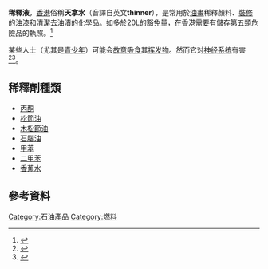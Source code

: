 {{Distinguish|天那水|天水}}
'''稀釋液'''，[[香港|香港]]俗稱'''天拿水'''（音譯自英文'''thinner'''），是常用於[[油畫|油畫]]稀釋顏料、[[裝修|裝修]]的[[油漆|油漆]]和[[清潔|清潔]]去油漬的化學品。如多於20L的豁免量，在香港需要有儲存第五類危險品的執照。<ref>{{cite web |title=土瓜灣五金店藏343公升易燃危險品　3男涉案受查 |url=https://hk.on.cc/hk/bkn/cnt/news/20200528/bkn-20200528190632475-0528_00822_001.html |publisher=on.cc東網 |accessdate=2020-06-10 |date=2020-05-28}}</ref>

某些人士（尤其是[[青少年|青少年]]）可能会[[娱乐性用药|故意吸食]]其[[挥发物|挥发物]]。然而它对[[神经系统|神经系统]]有害<ref>{{cite web|url=https://www.city.osaka.lg.jp/kenko/cmsfiles/contents/0000006/6081/sinna-new.pdf|title=稀释剂滥用防止手册}}</ref><ref>{{cite web|url=https://www.nuri-kae.jp/column/articles/1343|title=シンナーの影響は問題ないの？身体への影響と対策方法}}</ref>。

==稀釋劑種類==
* [[丙酮|丙酮]]
* [[松節油|松節油]]
* [[松節油#種類及生產方法|木松節油]]
* [[石腦油|石腦油]]
* [[甲苯|甲苯]]
* [[二甲苯|二甲苯]]
* [[香蕉水|香蕉水]]
{{化學小作品}}

== 參考資料 ==
{{Reflist}}

[[Category:石油產品|Category:石油產品]]
[[Category:燃料|Category:燃料]]